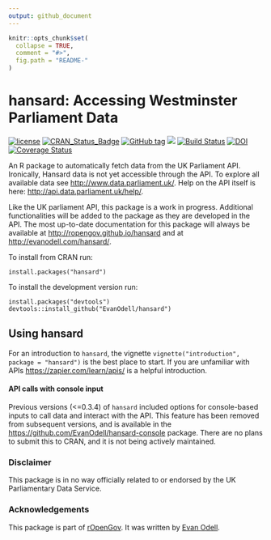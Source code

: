 ```yaml
---
output: github_document
---
```


<!-- README.md is generated from README.Rmd. Please edit that file -->

```r
knitr::opts_chunk$set(
  collapse = TRUE,
  comment = "#>",
  fig.path = "README-"
)
```

# hansard: Accessing Westminster Parliament Data
[![license](https://img.shields.io/github/license/mashape/apistatus.svg)]()
[![CRAN\_Status\_Badge](https://www.r-pkg.org/badges/version/hansard)](https://cran.r-project.org/package=hansard)
[![GitHub tag](https://img.shields.io/github/tag/evanodell/hansard.svg)](https://github.com/evanodell/hansard)
[![](http://cranlogs.r-pkg.org/badges/grand-total/hansard)](https://dgrtwo.shinyapps.io/cranview/)
[![Build Status](https://travis-ci.org/EvanOdell/hansard.png?branch=master)](https://travis-ci.org/EvanOdell/hansard) 
[![DOI](https://zenodo.org/badge/72111315.svg)](https://zenodo.org/badge/latestdoi/72111315)
[![Coverage Status](https://img.shields.io/codecov/c/github/EvanOdell/hansard/master.svg)](https://codecov.io/github/EvanOdell/hansard?branch=master)

An R package to automatically fetch data from the UK Parliament API. Ironically, Hansard data is not yet accessible through the API. To explore all available data see <http://www.data.parliament.uk/>. Help on the API itself is here: <http://api.data.parliament.uk/help/>. 

Like the UK parliament API, this package is a work in progress. Additional functionalities will be added to the package as they are developed in the API. The most up-to-date documentation for this package will always be available at <http://ropengov.github.io/hansard> and at <http://evanodell.com/hansard/>.

To install from CRAN run:

```
install.packages("hansard")
```

To install the development version run:

```
install.packages("devtools")
devtools::install_github("EvanOdell/hansard")
```

## Using hansard

For an introduction to `hansard`, the vignette `vignette("introduction", package = "hansard")` is the best place to start. If you are unfamiliar with APIs [https://zapier.com/learn/apis/](this introductory course) is a helpful introduction.

#### API calls with console input

Previous versions (<=0.3.4) of `hansard` included options for console-based inputs to call data and interact with the API. This feature has been removed from subsequent versions, and is available in the [https://github.com/EvanOdell/hansard-console](`hansardconsole`) package. There are no plans to submit this to CRAN, and it is not being actively maintained.


### Disclaimer

This package is in no way officially related to or endorsed by the UK Parliamentary Data Service.

### Acknowledgements

This package is part of [rOpenGov](http://ropengov.github.io). It was written by [Evan Odell](http://evanodell.com).
